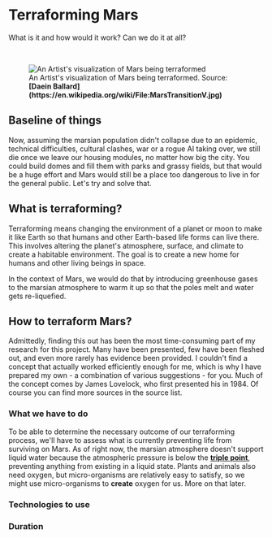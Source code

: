 
# Terraforming Mars
What is it and how would it work? Can we do it at all?

<br />
<figure>
<Image src={require(".//../../../resources/images/terraforming.png")} alt="An Artist's visualization of Mars being terraformed" />
<figcaption>An Artist's visualization of Mars being terraformed. Source: <strong>[Daein Ballard](https://en.wikipedia.org/wiki/File:MarsTransitionV.jpg)</strong></figcaption>
</figure>

## Baseline of things
Now, assuming the marsian population didn't collapse due to an epidemic, technical difficulties, cultural clashes, war or a rogue AI taking over, we still die once we leave our housing modules, no matter how big the city. You could build domes and fill them with parks and grassy fields, but that would be a huge effort and Mars would still be a place too dangerous to live in for the general public. Let's try and solve that.

## What is terraforming?
Terraforming means changing the environment of a planet or moon to make it like Earth so that humans and other Earth-based life forms can live there. This involves altering the planet's atmosphere, surface, and climate to create a habitable environment. The goal is to create a new home for humans and other living beings in space.

In the context of Mars, we would do that by introducing greenhouse gases to the marsian atmosphere to warm it up so that the poles melt and water gets re-liquefied. 

## How to terraform Mars?
Admittedly, finding this out has been the most time-consuming part of my research for this project. Many have been presented, few have been fleshed out, and even more rarely has evidence been provided.
I couldn't find a concept that actually worked efficiently enough for me, which is why I have prepared my own - a combination of various suggestions - for you. Much of the concept comes by James Lovelock, who first presented his in 1984. Of course you can find more sources in the source list.

### What we have to do
To be able to determine the necessary outcome of our terraforming process, we'll have to assess what is currently preventing life from surviving on Mars. As of right now, the marsian atmosphere doesn't support liquid water because the atmospheric pressure is below the <strong>[triple point](https://en.wikipedia.org/wiki/Triple_point)</strong>, preventing anything from existing in a liquid state. Plants and animals also need oxygen, but micro-organisms are relatively easy to satisfy, so we might use micro-organisms to <strong>create</strong> oxygen for us. More on that later.

### Technologies to use

### Duration

<Analytics />